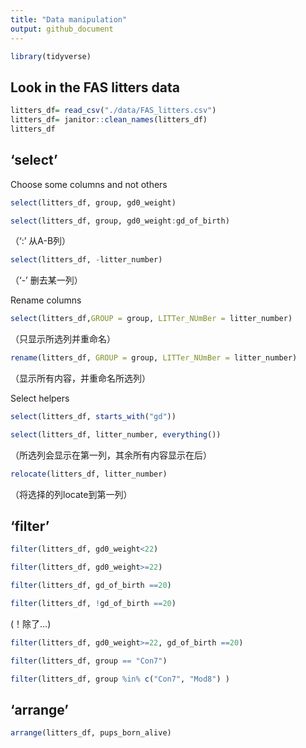 ```yaml
---
title: "Data manipulation"
output: github_document
---
```


```r
library(tidyverse)
```


## Look in the FAS litters data

```r
litters_df= read_csv("./data/FAS_litters.csv")
litters_df= janitor::clean_names(litters_df)
litters_df
```


## 'select'

Choose some columns and not others

```r
select(litters_df, group, gd0_weight)
```

```r
select(litters_df, group, gd0_weight:gd_of_birth)
```
（':' 从A-B列）


```r
select(litters_df, -litter_number)
```
（‘-’ 删去某一列）



Rename columns

```r
select(litters_df,GROUP = group, LITTer_NUmBer = litter_number)
```
（只显示所选列并重命名）


```r
rename(litters_df, GROUP = group, LITTer_NUmBer = litter_number)
```
（显示所有内容，并重命名所选列）



Select helpers

```r
select(litters_df, starts_with("gd"))
```

```r
select(litters_df, litter_number, everything())
```
（所选列会显示在第一列，其余所有内容显示在后）


```r
relocate(litters_df, litter_number)
```
（将选择的列locate到第一列）




## 'filter'

```r
filter(litters_df, gd0_weight<22)
```

```r
filter(litters_df, gd0_weight>=22)
```

```r
filter(litters_df, gd_of_birth ==20)
```

```r
filter(litters_df, !gd_of_birth ==20)
```
(！除了...)



```r
filter(litters_df, gd0_weight>=22, gd_of_birth ==20)
```


```r
filter(litters_df, group == "Con7")
```

```r
filter(litters_df, group %in% c("Con7", "Mod8") )
```



## 'arrange'

```r
arrange(litters_df, pups_born_alive)
```









